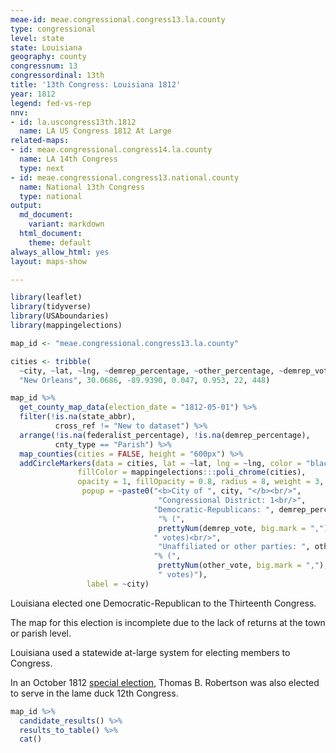 ```yaml
---
meae-id: meae.congressional.congress13.la.county
type: congressional
level: state
state: Louisiana
geography: county
congressnum: 13
congressordinal: 13th
title: '13th Congress: Louisiana 1812'
year: 1812
legend: fed-vs-rep
nnv:
- id: la.uscongress13th.1812
  name: LA US Congress 1812 At Large
related-maps:
- id: meae.congressional.congress14.la.county
  name: LA 14th Congress
  type: next
- id: meae.congressional.congress13.national.county
  name: National 13th Congress
  type: national
output:
  md_document:
    variant: markdown
  html_document:
    theme: default
always_allow_html: yes
layout: maps-show

---
```


```r
library(leaflet)
library(tidyverse)
library(USAboundaries)
library(mappingelections)

map_id <- "meae.congressional.congress13.la.county"

cities <- tribble(
  ~city, ~lat, ~lng, ~demrep_percentage, ~other_percentage, ~demrep_vote, ~other_vote,
  "New Orleans", 30.0686, -89.9390, 0.047, 0.953, 22, 448)
```

<div class="map">

```r
map_id %>%
  get_county_map_data(election_date = "1812-05-01") %>%
  filter(!is.na(state_abbr),
          cross_ref != "New to dataset") %>%
  arrange(!is.na(federalist_percentage), !is.na(demrep_percentage), 
          cnty_type == "Parish") %>% 
  map_counties(cities = FALSE, height = "600px") %>% 
  addCircleMarkers(data = cities, lat = ~lat, lng = ~lng, color = "black",
               fillColor = mappingelections:::poli_chrome(cities),
               opacity = 1, fillOpacity = 0.8, radius = 8, weight = 3,
                popup = ~paste0("<b>City of ", city, "</b><br/>",
                                 "Congressional District: 1<br/>",
                                "Democratic-Republicans: ", demrep_percentage * 100,
                                 "% (", 
                                 prettyNum(demrep_vote, big.mark = ","),
                                " votes)<br/>",
                                 "Unaffiliated or other parties: ", other_percentage * 100,
                                "% (", 
                                 prettyNum(other_vote, big.mark = ","), 
                                 " votes)"),
                 label = ~city)
```

</div>

Louisiana elected one Democratic-Republican to the Thirteenth Congress.

The map for this election is incomplete due to the lack of returns at the town or parish level.

Louisiana used a statewide at-large system for electing members to Congress. 

In an October 1812 [special election](<https://elections.lib.tufts.edu/catalog/tufts:la.uscongress12thspecial.1812>), Thomas B. Robertson was also elected to serve in the lame duck 12th Congress.

<div class="results-table">

```r
map_id %>%
  candidate_results() %>%
  results_to_table() %>%
  cat()
```

</div>
